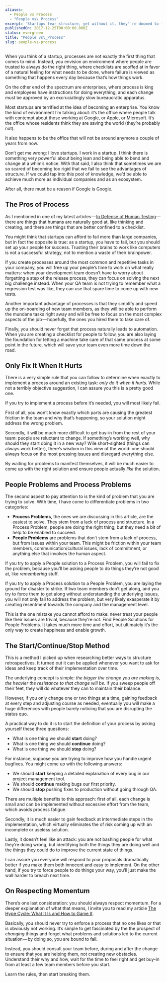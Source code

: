 ```yaml
---
aliases:
  - People vs Process
  - "People vs\_Process"
excerpt: 'Startups fear structure, yet without it, they''re doomed to fade away.'
publishedOn: 2017-12-25T00:00:00.000Z
status: evergreen
title: "People vs\_Process"
slug: people-vs-process
---
```

When you think of a startup, processes are not exactly the first thing that comes to mind. Instead, you envision an environment where people are trusted to always do the right thing, where checklists are scoffed at in favor of a natural feeling for what needs to be done, where failure is viewed as something that happens every day because that’s how things work.

On the other end of the spectrum are enterprises, where process is king and employees have instructions for doing everything, and each change must be approved by an excruciatingly slow bureaucratic apparatus.

Most startups are terrified at the idea of becoming an enterprise. You know the kind of environment I’m talking about: it’s the office where people talk with contempt about those working at Google, or Apple, or Microsoft. It’s the office whose residents think they are saving the world (they’re probably not).

It also happens to be the office that will not be around anymore a couple of years from now.

Don’t get me wrong: I love startups. I work in a startup. I think there is something very powerful about being lean and being able to bend and change at a whim’s notice. With that said, I also think that sometimes we are so scared of becoming too rigid that we fail to see the advantages of structure. If we could tap into this pool of knowledge, we’d be able to achieve much more as individual companies and as an ecosystem.

After all, there must be a reason if Google is Google.

## The Pros of Process

As I mentioned in one of my latest articles — [In Defense of Human Testing](https://medium.com/@aldesantis/in-defense-of-human-testing-54551377f0e5) — there are things that humans are naturally good at, like thinking and creating, and there are things that are better confined to a checklist.

You might think that startups can afford to fail more than large companies, but in fact the opposite is true: as a startup, you have to fail, but you should set up your people for success. Trusting their brains to work like computers is not a successful strategy, not to mention a waste of their brainpower.

If you create processes around the most common and repetitive tasks in your company, you will free up your people’s time to work on what really matters: when your development team doesn’t have to worry about forgetting a step of the release process, they can focus on solving the next big challenge instead. When your QA team is not trying to remember what a regression test was like, they can use that spare time to come up with new tests.

Another important advantage of processes is that they simplify and speed up the on-boarding of new team members, as they will be able to perform the mundane tasks right away and will be free to focus on the most complex aspects of the job — hopefully, the ones you hired them to take care of.

Finally, you should never forget that process naturally leads to automation. When you are creating a checklist for people to follow, you are also laying the foundation for letting a machine take care of that same process at some point in the future. which will save your team even more time down the road.

## Only Fix It When It Hurts

There is a very simple rule that you can follow to determine when exactly to implement a process around an existing task: _only do it when it hurts._ While not a terribly objective suggestion, I can assure you this is a pretty good one.

If you try to implement a process before it’s needed, you will most likely fail.

First of all, you won’t know exactly which parts are causing the greatest friction in the team and why that’s happening, so your solution might address the wrong problem.

Secondly, it will be much more difficult to get buy-in from the rest of your team: people are reluctant to change. If something’s working well, why should they start doing it in a new way? Wile short-sighted (things can always work better), there’s wisdom in this view of the world: one should always focus on the most pressing issues and disregard everything else.

By waiting for problems to manifest themselves, it will be much easier to come up with the right solution and ensure people actually _like_ the solution.

## People Problems and Process Problems

The second aspect to pay attention to is the kind of problem that you are trying to solve. With time, I have come to differentiate problems in two categories:

- **Process Problems**, the ones we are discussing in this article, are the easiest to solve. They stem from a lack of process and structure. In a Process Problem, people are doing the right thing, but they need a bit of help to be enabled to succeed.
- **People Problems** are problems that don’t stem from a lack of process, but from issues within your team. This might be friction within your team members, communication/cultural issues, lack of commitment, or anything else that involves the human aspect.

If you try to apply a People solution to a Process Problem, you will fail to fix the problem, because you’ll be asking people to do things they’re not good at, like _remembering_ stuff.

If you try to apply a Process solution to a People Problem, you are laying the ground for disaster to strike. If two team members don’t get along, and you try to force them to get along without understanding the underlying issues, you will not only fail to address the problem, but very likely exasperate it by creating resentment towards the company and the management level.

This is the one mistake you cannot afford to make: never treat your people like their issues are trivial, because they’re not. Find People Solutions for People Problems. It takes much more time and effort, but ultimately it’s the only way to create happiness and enable growth.

## The Start/Continue/Stop Method

This is a method I picked up when researching better ways to structure retrospectives. It turned out it can be applied whenever you want to ask for ideas and keep track of their implementation over time.

The underlying concept is simple: _the bigger the change you are making is, the heavier the resistance to that change will be_. If you sweep people off their feet, they will do whatever they can to maintain their balance.

However, if you only change one or two things at a time, gaining feedback at every step and adjusting course as needed, eventually you will make a huge differences with people barely noticing that you are disrupting the status quo.

A practical way to do it is to start the definition of your process by asking yourself these three questions:

- What is one thing we should **start** doing?
- What is one thing we should **continue** doing?
- What is one thing we should **stop** doing?

For instance, suppose you are trying to improve how you handle urgent bugfixes. You might come up with the following answers:

- We should **start** keeping a detailed explanation of every bug in our project management tool.
- We should **continue** making bugs our first priority.
- We should **stop** pushing fixes to production without going through QA.

There are multiple benefits to this approach: first of all, each change is small and can be implemented without excessive effort from the team, which avoids process fatigue.

Secondly, it is much easier to gain feedback at intermediate steps in the implementation, which virtually eliminates the of risk coming up with an incomplete or useless solution.

Lastly, it doesn’t feel like an attack: you are not bashing people for what they’re doing wrong, but identifying both the things they are doing well and the things they could do to improve the current state of things.

I can assure you everyone will respond to your proposals dramatically better if you make them both innocent and easy to implement. On the other hand, if you try to force people to do things your way, you’ll just make the wall harder to breach next time.

## On Respecting Momentum

There’s one last consideration: you should always respect momentum. For a deeper explanation of what that means, I invite you to read my article [The Hype Cycle: What It Is and How to Game It](https://medium.com/@aldesantis/the-hype-cycle-what-it-is-and-how-to-game-it-f6d7bbc0e3ef).

Basically, you should never try to enforce a process that no one likes or that is obviously not working. It’s simple to get fascinated by the the prospect of _changing_ things and forget what problems and solutions led to the current situation — by doing so, you are bound to fail.

Instead, you should consult your team before, during and after the change to ensure that you are helping them, not creating new obstacles. Understand their why and how, wait for the time to feel right and get buy-in from at least a few team members before you start.

Learn the rules, then start breaking them.
